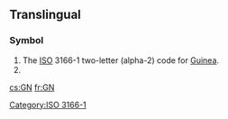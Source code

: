 {{also|.gn}}
==Translingual==
===Symbol===
{{infl|mul|symbol}}
# The [[ISO]] 3166-1 two-letter (alpha-2) code for [[Guinea]].
# {{SI-unit-abb|giga|newton|[[force]]}}

[[Category:ISO 3166-1]]

[[cs:GN]]
[[fr:GN]]